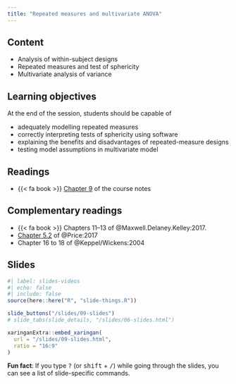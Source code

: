 ```yaml
---
title: "Repeated measures and multivariate ANOVA"
---
```


## Content

- Analysis of within-subject designs
- Repeated measures and test of sphericity
- Multivariate analysis of variance


## Learning objectives

At the end of the session, students should be capable of

- adequately modelling repeated measures
- correctly interpreting tests of sphericity using software
- explaining the benefits and disadvantages of repeated-measure designs
- testing model assumptions in multivariate model

## Readings

-  {{< fa book >}}  [Chapter 9](https://lbelzile.github.io/math80667a/09-repeated.html) of the course notes


## Complementary readings

<!--
- <i class="fas fa-book"></i>[Chapter 6 Random and Mixed-Effects Models](https://stat.ethz.ch/~meier/teaching/anova/random-and-mixed-effects-models.html) of Lukas Meier's ANOVA and Mixed Models: A Short Intro Using R] 
- [Chapter 11 of @Oehlert:2010 ](http://users.stat.umn.edu/~gary/book/fcdae.pdf)

-->
- {{< fa book >}}  Chapters 11--13 of @Maxwell.Delaney.Kelley:2017.
- <i class="fas fa-book"></i> [Chapter 5.2 ](https://opentext.wsu.edu/carriecuttler/chapter/experimental-design/) of @Price:2017
- <i class="fas fa-book"></i> Chapter 16 to 18 of @Keppel/Wickens:2004


## Slides

```r
#| label: slides-videos
#| echo: false
#| include: false
source(here::here("R", "slide-things.R"))
```

```r
slide_buttons("/slides/09-slides")
# slide_tabs(slide_details, "/slides/06-slides.html")
```

```r
xaringanExtra::embed_xaringan(
  url = "/slides/09-slides.html",
  ratio = "16:9"
)
```

:::{.callout-tip}
**Fun fact**: If you type <kbd>?</kbd> (or <kbd>shift</kbd> + <kbd>/</kbd>) while going through the slides, you can see a list of slide-specific commands.
:::

